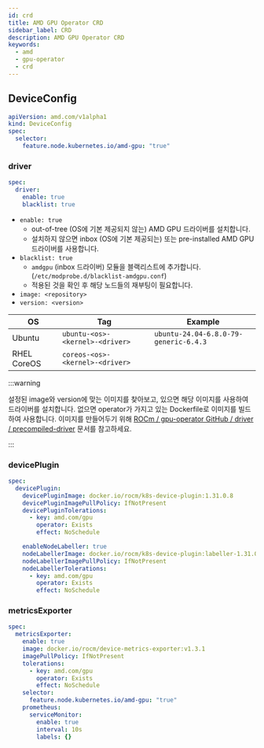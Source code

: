 ```yaml
---
id: crd
title: AMD GPU Operator CRD
sidebar_label: CRD
description: AMD GPU Operator CRD
keywords:
  - amd
  - gpu-operator
  - crd
---
```


## DeviceConfig

```yaml
apiVersion: amd.com/v1alpha1
kind: DeviceConfig
spec:
  selector:
    feature.node.kubernetes.io/amd-gpu: "true"
```

### driver

```yaml
spec:
  driver:
    enable: true
    blacklist: true
```

- `enable: true`
  - out-of-tree (OS에 기본 제공되지 않는) AMD GPU 드라이버를 설치합니다.
  - 설치하지 않으면 inbox (OS에 기본 제공되는) 또는 pre-installed AMD GPU 드라이버를 사용합니다.
- `blacklist: true`
  - `amdgpu` (inbox 드라이버) 모듈을 블랙리스트에 추가합니다. (`/etc/modprobe.d/blacklist-amdgpu.conf`)
  - 적용된 것을 확인 후 해당 노드들의 재부팅이 필요합니다.
- `image: <repository>`
- `version: <version>`

| OS          | Tag                             | Example                               |
| ----------- | ------------------------------- | ------------------------------------- |
| Ubuntu      | `ubuntu-<os>-<kernel>-<driver>` | `ubuntu-24.04-6.8.0-79-generic-6.4.3` |
| RHEL CoreOS | `coreos-<os>-<kernel>-<driver>` |                                       |

:::warning

설정된 image와 version에 맞는 이미지를 찾아보고, 있으면 해당 이미지를 사용하여 드라이버를 설치합니다. 없으면 operator가 가지고 있는 Dockerfile로 이미지를 빌드하여 사용합니다.
이미지를 만들어두기 위해 [ROCm / gpu-operator GitHub / driver / precompiled-driver](https://github.com/ROCm/gpu-operator/blob/main/docs/drivers/precompiled-driver.md) 문서를 참고하세요.

:::

### devicePlugin

```yaml
spec:
  devicePlugin:
    devicePluginImage: docker.io/rocm/k8s-device-plugin:1.31.0.8
    devicePluginImagePullPolicy: IfNotPresent
    devicePluginTolerations:
      - key: amd.com/gpu
        operator: Exists
        effect: NoSchedule

    enableNodeLabeller: true
    nodeLabellerImage: docker.io/rocm/k8s-device-plugin:labeller-1.31.0.8
    nodeLabellerImagePullPolicy: IfNotPresent
    nodeLabellerTolerations:
      - key: amd.com/gpu
        operator: Exists
        effect: NoSchedule
```

### metricsExporter

```yaml
spec:
  metricsExporter:
    enable: true
    image: docker.io/rocm/device-metrics-exporter:v1.3.1
    imagePullPolicy: IfNotPresent
    tolerations:
      - key: amd.com/gpu
        operator: Exists
        effect: NoSchedule
    selector:
      feature.node.kubernetes.io/amd-gpu: "true"
    prometheus:
      serviceMonitor:
        enable: true
        interval: 10s
        labels: {}
```

